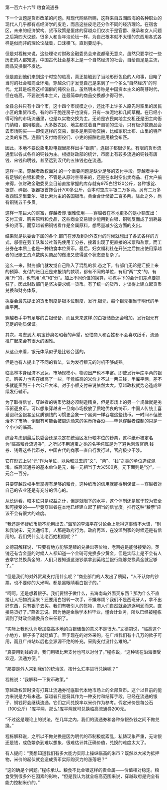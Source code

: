 

第一百六十六节 粮食流通券

下一个议题是货币改革的问题。拜现代网络所赐，这群来自五湖四海的各种职业的现代人几乎都有点经济学的皮毛，而且这些皮毛还分作不同的经济理论。在宿舍区，未来的经济架构、货币政策是蛋疼的穿越众们仅次于是官爵、继承和女人问题之后第四大议题。很多人和当年泡论坛一样，为自己根本就不太懂的东西用各式各样是似而非的理论论战着，口沫横飞，直到要动手。

但是对程栋来说，这些理论对财政金融委员会来说都毫无意义。虽然只要学过一些历史的人都知道，中国古代社会基本上是一个自然经济的社会，自给自足是主流，商品交换很不发达。

但是直到他们来到这个时空的临高，真正接触到了当地形形色色的人和事，目睹了当时的社会和商业环境，穿越众们才发觉自己是来到了一个多么“自然经济”的时代。尤其是临高这样偏僻的纯农业县。虽然明末号称是中国资本主义的萌芽时代，但在临高，不要说资本主义，连最简单的商品交换都少得可怜。

全县总共只有十四个市，这十四个市规模之小，还比不上许多人原先时空里的居民小区的集贸市场，有的市干脆连房子也没有，只有一块泥地和几间草棚。在已经小得可怜的市场流通里，也是以实物交换为主。无论是农民向地主交租还是田主向衙门纳粮，都用粮食。大多数农民、地主都过着自产自销的生活，只有极少数商品会去市场购买――即使这样的交易，很多是用实物交换，比如家织土布、山里的特产之类的东西。连衙门支付给衙役们、小吏的报酬也是用粮食布匹。

因此，本地不要说象电影电视里那样出手“银票”，连银子都很少见。有限的货币流通里以各式各样的铜钱为主。根据财政部的统计，市面上有较多流通的铜钱有唐钱、宋钱和明钱，甚至远到汉代的五铢钱也在流通。

这样一来，穿越者政权面对.的一个重要问题是缺少足够的支付手段。穿越者手中有足够的白银和黄金，不管是从原时空带来的，还是在本时空出卖商品、打大户搞来得，仅财政金融委员会目前直接掌握的库存就有975白银120公斤，各种银锭、银饼、碎银、银器银首饰合计700多公斤，合本时空库平银二万多两。另有二万多枚西班牙里亚尔、银比索为主的各国银币。黄金合计储备二百多两。除此之外，尚有铜钱五千多贯。

这样一笔巨大的财富，穿越者却.很难使用――穿越者在本地更多的是小额支出：支付工资、购买原料和食品，这些商业交易很少能用到白银，铜钱反而成了消耗最多的货币。而穿越者把铜钱看作是金属原料，想尽量减少这方面的支出。

结果就是执委会下属的各个.部门在涉及到对外支付的时候就想出了各式各样的方式，邬德在劳工队和公社首先使用工分券，接着出现了更直接的米票和盐票。而工分券在本质上也是一种粮食本位货币。最后，妇女福利社在开张之后推出使用穿越者的记账工资点数购买商品的做法又使得这个状态更复杂了。

这么一来，财务部门就发觉自己陷入了混乱的状.态之下，各部门无论是汇报上来的预算、支付的账目还是来报销的款项，都有不同的单位，有用“两”“文”的，有用“斤”的，也有用“点”和“分”。加上不同价值的换算，程栋手下的会计们差点要抓狂了。因此财政部门是坚决要求统一货币。有了统一的货币，才谈得上建立起货币兑换和财务体系。

执委会最先提出的货币制度是银本位制度，发行.银元，每个银元相当于明代的半库平两。

穿越者手中有足够的白银储备，而且未来这样.的白银储备还会增加，发行银元有充足的物质保证。

其次，考虑到大.明宝钞臭名昭著的声望，恐怕商人和百姓都不会喜欢纸币，流通推广起来会有很大的困难。

从这点来看，银元体系似乎是比较合适的。

但是也有人提出了不同的看法，认为发行银元的时机不够成熟。

临高林本身经济不发达，市场规模小，物资出产也不丰富。即使发行半库平两的银元，购买力也实在嫌高了一些，毕竟临高的米价才不过一两三钱，半库平两，差不多就能买到三十六公斤大米。对于小额支付来说依然太大。穿越政权就势必造成继续发行辅币。

为了取得信誉，穿越者的铸币势就必须制造精良，但是市场上的另一个规律就是劣币驱逐良币。可以想象穿越者一旦向市场投放了质地优良的铸币，中国人传统上喜爱囤积金银甚至优质铜钱的习惯更会象一个黑洞一样吞噬这些钱币。一时间不但统治不了市场，倒很有可能会被周边涌来的劣币所吞没――毕竟穿越者控制的只是一个小小的临高。

综合考虑到最后执委会还是决定在统治区发行粮本位的钞票，这种纸币被定名为“临高粮食流通券”，之所以不用通宝之类的名字纯属是为了避免刺激官府.钱券、钱筹这些代币券，中国古代的商家一直自行发行过，官府极少干涉。

它在形式上以“元”作为单位，以免和过去的“文”、“两”、“钱”之类的单位造成混淆。临高流通券的基本单位是元，每一元相当于大米500克。元下面则是“分”，一元合一百分。

只要穿越政权手里掌握有足够的粮食，这种纸币的信用就能得到保证－－穿越者对自己的农业还是有充分的信心的。

从长远看，粮本位只是权益之计，但是就眼下的水平，这个体制还是属于较为安全和可接受的――毕竟穿越者在本地已经建立起了相当的信誉度。推行这种“粮票”应该不会有很大的难度。

“我还是怀疑纸币能不能用出去。”海军的李海平在讨论会上觉得这事情不大谱，“别和我说宋、元流通纸币，人那是政府行为。政府再滥，在没滥到家的时候还是有信用的。我们凭什么让老百姓相信呢？”

文德嗣解释说，“只要有地方能够足额的兑换出等价物，老百姓是能够接受的。英镑还有含金量的时候人人都知道一个金磅可兑换多少黄金，但是实际上是不会有人去拿它兑换黄金的，人们只要知道这张钞票拿到英格兰银行能够兑换黄金就足够了。”

“但是我们的对外贸易支付用什么呢？”商业部门的人发出了质疑，“人不认你的钞票，也不要你的大米啊。都是黑眼睛看白银子的。”

“呵呵，还是想着银子。我们要银子做什么，去海南岛外面买东西？那为什么不直接让人把物资运来？还要用白银转一次手，不嫌麻烦？我们不是西班牙人，拿不出好东西，只有银子去买。我们有吸引人的货物，商人们自然就会追逐利润而来。直接易货好了。”燕雀志说。因为他是金融学本科毕业，懂会计业务，所以已经被程栋调到了财政金融委员会来任职了。

“实际上我也认为增加临高本地的白银储备的意义不是很大。”文德嗣说，“临高这个小地方，银子多了就贬值了。至于现在的对外采购，在广州我们有十几万的款子可用，而且广州站以后也会源源不绝的补充。采购支付没什么难的。”

“真要用到钱的话，我们用银比索支付也可以对付了。”程栋说，“这种钱在沿海很受欢迎，流通方便。”

“那要是外人来到我们的统治区，按什么汇率进行兑换呢？”

程栋说：“我解释一下货币政策。”

穿越政权暂时没有打算让流通券彻底取代本地市场上的全部货币。这个以目前的能力来说是力有未逮。穿越者只是将其作为一种支付和结算手段。已经在流通的银子、铜钱将会继续流通。它们之间兑换率以米价作为参考。假定米价是每公石（100公斤）1库平两，那么1库平两就可兑换临高流通券200元。

“不过这是理论上的说法。在几年之内，我们的流通券和各种杂银杂钱之间不做兑换。”

程栋解释说，之所以不做兑换是因为明代的币制极度紊乱，私铸现象严重，无论银还是钱，成色繁杂到难以想象，很难估计其正确价值，兑换的难度太大了。

有人提问：“我想知道我们有多大能力实际上操纵临高的米市？既然以大米为抵押物，米价的起伏就会造成货币实际购买力的涨落吧？”

“这的确是个问题。”程栋承认。粮食不比金银这样的贵金属――价值相对稳定。粮食受到很多外在因素的影响，“但是我认为就全临高范围来说，穿越政府是完全有能力控制米价的。”

